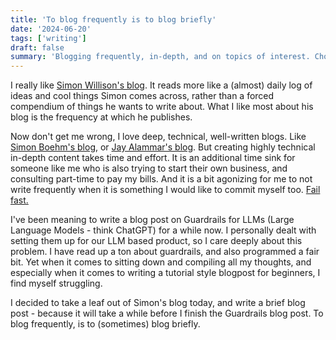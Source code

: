 ```yaml
---
title: 'To blog frequently is to blog briefly'
date: '2024-06-20'
tags: ['writing']
draft: false
summary: 'Blogging frequently, in-depth, and on topics of interest. Choose two.'
---
```


I really like [Simon Willison's blog](https://simonwillison.net/). It reads more like a (almost) daily log of ideas and cool things Simon comes across, rather than a forced compendium of things he wants to write about. What I like most about his blog is the frequency at which he publishes.

Now don't get me wrong, I love deep, technical, well-written blogs. Like [Simon Boehm's blog](https://simonboehm.com/), or [Jay Alammar's blog](https://jvns.ca/). But creating highly technical in-depth content takes time and effort. It is an additional time sink for someone like me who is also trying to start their own business, and consulting part-time to pay my bills. And it is a bit agonizing for me to not write frequently when it is something I would like to commit myself too. [Fail fast.](https://en.wikipedia.org/wiki/Fail_fast_(business))

I've been meaning to write a blog post on Guardrails for LLMs (Large Language Models - think ChatGPT) for a while now. I personally dealt with setting them up for our LLM based product, so I care deeply about this problem. I have read up a ton about guardrails, and also programmed a fair bit. Yet when it comes to sitting down and compiling all my thoughts, and especially when it comes to writing a tutorial style blogpost for beginners, I find myself struggling.

I decided to take a leaf out of Simon's blog today, and write a brief blog post - because it will take a while before I finish the Guardrails blog post. To blog frequently, is to (sometimes) blog briefly.

